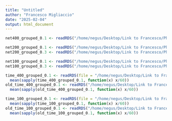 ```yaml
---
title: "Untitled"
author: "Francesco Migliaccio"
date: "2025-02-04"
output: html_document
---
```


```r
net400_grouped_0.1 <- readRDS("/home/negus/Desktop/Link to Francesco/PhD Project/Scripts/Bisection_Grid/Simulations/net400_100/MEAN_grouped_res_0.1.RDS")

net200_grouped_0.1 <- readRDS("/home/negus/Desktop/Link to Francesco/PhD Project/Scripts/Bisection_Grid/Simulations/net200_100/MEAN_grouped_res_0.1.RDS")
net200_grouped_0.3 <- readRDS("/home/negus/Desktop/Link to Francesco/PhD Project/Scripts/Bisection_Grid/Simulations/net200_100/MEAN_grouped_res_0.3.RDS")

net100_grouped_0.1 <- readRDS("/home/negus/Desktop/Link to Francesco/PhD Project/Scripts/Bisection_Grid/Simulations/net100_50/MEAN_grouped_res_0.1.RDS")
net100_grouped_0.3 <- readRDS("/home/negus/Desktop/Link to Francesco/PhD Project/Scripts/Bisection_Grid/Simulations/net100_50/MEAN_grouped_res_0.3.RDS")

```

```r
time_400_grouped_0.1 <- readRDS(file = "/home/negus/Desktop/Link to Francesco/PhD Project/Scripts/Bisection_Grid/Simulations/net400_100/grouped_time_0.1.RDS")
  mean(sapply(time_400_grouped_0.1, function(x) x/60))
old_time_400_grouped_0.1 <- readRDS("/home/negus/Desktop/Link to Francesco/PhD Project/Scripts/Simul_400_100/grouped_time_0.1.RDS.RDS")
  mean(sapply(old_time_400_grouped_0.1, function(x) x/60))

time_100_grouped_0.1 <- readRDS(file = "/home/negus/Desktop/Link to Francesco/PhD Project/Scripts/Bisection_Grid/Simulations/net100_50/grouped_time_0.1.RDS")
  mean(sapply(time_100_grouped_0.1, function(x) x/60))
old_time_100_grouped_0.1 <- readRDS("/home/negus/Desktop/Link to Francesco/PhD Project/Scripts/Simul_100_50/grouped_time_0.1.RDS.RDS")
  mean(sapply(old_time_100_grouped_0.1, function(x) x/60))
  
  
```

